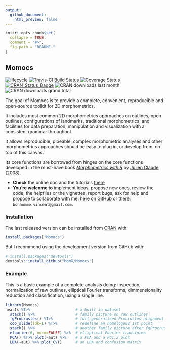```yaml
---
output:
  github_document:
    html_preview: false
---
```


<!--README.md is generated from README.Rmd. Please edit that file -->

```r
knitr::opts_chunk$set(
  collapse = TRUE,
  comment = "#>",
  fig.path = "README-"
)
```

## Momocs

<!--Badges -->
[![lifecycle](https://img.shields.io/badge/lifecycle-maturing-blue.svg)](https://www.tidyverse.org/lifecycle/#maturing)
[![Travis-CI Build Status](https://travis-ci.org/MomX/Momocs.svg?branch=master)](https://travis-ci.org/MomX/Momocs)
[![Coverage Status](https://img.shields.io/codecov/c/MomX/Momocs/master.svg)](https://codecov.io/github/MomX/Momocs?branch=master)
[![CRAN\_Status\_Badge](http://www.r-pkg.org/badges/version/Momocs)](http://cran.r-project.org/package=Momocs)
![CRAN downloads last month](http://cranlogs.r-pkg.org/badges/Momocs) ![CRAN downloads grand total](http://cranlogs.r-pkg.org/badges/grand-total/Momocs)


The goal of Momocs is to provide a complete, convenient, reproducible and open-source toolkit for 2D morphometrics.

It includes most common 2D morphometrics approaches on outlines, open outlines, configurations of landmarks, traditional morphometrics, and facilities for data preparation, manipulation and visualization with a consistent grammar throughout.

It allows reproducible, pipeable, complex morphometric analyses and other morphometrics approaches should be easy to plug in, or develop from, on top of this canvas.

Its core functions are borrowed from hinges on the core functions developed in the must-have book _[Morphometrics with R](http://www.springer.com/statistics/life+sciences,+medicine+%26+health/book/978-0-387-77789-4)_ by [Julien Claude](http://www.isem.univ-montp2.fr/recherche/equipes/biologie-du-developpement-et-evolution/personnel/claude-julien/) (2008).

* __Check__ the online doc and the tutorials [there](http://momx.github.io/Momocs/)
* __You're welcome to__ implement ideas, propose new ones, review the code, the helpfiles or the vignettes, report bugs, ask for help and propose to collaborate with me: [here on GitHub](https://github.com/MomX/Momocs/issues) or there: `bonhomme.vincent@gmail.com`.


### Installation
The last released version can be installed from [CRAN](https://CRAN.R-project.org/package=Momocs ) with:

```r
install.packages("Momocs")
```

But I recommend using the development version from GitHub with:
```r
# install.packages("devtools")
devtools::install_github("MomX/Momocs")
```

<!--
## Features
__Matrices of xy-coordinates__
* ~100 generic tools like centering, scaling, rotating, calculating area, perimeter, etc. Full list with `apropos("coo_")`
* generic plotters: `coo_plot` and `g` (work in progress)

__Data acquisition + Babel__

* Outline extraction from black mask/silhouettes `.jpgs`
* Landmark definition on outlines (`def_ldk` or via [StereoMorph](https://github.com/aaronolsen/StereoMorph))
* Open curves digitization with bezier curves (via [StereoMorph](https://github.com/aaronolsen/StereoMorph))
* Import/Export from/to `.nts`, `.tps`, `PAST`, `.txt`, etc.

__Outline analysis__

* Elliptical Fourier analysis (`efourier`)
* Radii variation (`rfourier`)
* Radii variation - curvilinear abscissa (`sfourier`)
* Tangent Angle Fourier analysis (`tfourier`)

__Open-outlines__

* Natural (raw) polynomials (`npoly`)
* Orthogonal (Legendre) polynomials (`opoly`)
* Discrete Cosinus Transform (`dfourier`)
* `bezier` core functions

__Configuration of landmarks__

* Full Generalized Procrustes Adjustment (`fgProcrustes`)
* Sliding semi-landmarks (`fgsProcrustes`)

__Traditional morphometrics and global shape descriptors__

* Facilities for multivariate analysis (see `flowers`)
* A long list of shape scalars (eg. `coo_eccentricity`, `coo_rectilinearity`, etc.)

__Data handling__

* Easy data manipulation with `filter`, `select`, `slice`, `mutate` and other verbs ala [dplyr](https://github.com/hadley/dplyr/)
* New verbs useful for morphometrics such as `combine` and `chop`, to handle several 2D views
* Permutation methods to resample data (`perm`, `breed`)

__Multivariate analysis__

* Mean shape (groupwise) calculations (`mshapes`)
* Principal component analysis (`PCA`)
* Multivariate analysis of variance (`MANOVA` + pairwise testing `MANOVA_PW`)
* Linear discriminant analysis and screening (`LDA`)
* Hierarchical clustering (`CLUST`)
* K-means (`KMEANS`)

__Graphical methods__

* Family pictures and quick inspection of whole datasets (`stack` and `panel`)
* Some `ggplot2` plots, when useful (and convet Momocs' objects into `data.frames it with `as_df`)
* Morphological spaces for PCA
* Thin plate splines and variation around deformation grids


__Misc__

* Datasets for all types of data (`apodemus`, `bot`, `chaff`, `charring`, `flower`,  `hearts`, `molars`, `mosquito`, `mouse`, `oak`, `olea`, `shapes`, `trilo`, `wings`)
* [Shiny](http://shiny.rstudio.com/) demonstrators/helpers. See [Momecs](https://github.com/vbonhomme/Momecs/)
* [Online documentation](http://vbonhomme.github.io/Momocs/)
-->

### Example
This is a basic example of a complete analysis doing: inspection, normalization of raw outlines, elliptical Fourier transforms, dimmensionality reduction and classification, using a single line.

```r
library(Momocs)
hearts %T>%                    # a built in dataset
  stack() %>%                  # family picture on raw outlines
  fgProcrustes() %T>%          # full generalized Procrustes alignment
  coo_slide(ldk=1) %T>%        # redefine an homologous 1st point
  stack() %>%                  # another family picture after fgProcrustes
  efourier(6, norm=FALSE) %>%  # elliptical Fourier transforms
  PCA() %T>% plot(~aut) %>%    # a PCA and a PC1:2 plot
  LDA(~aut) %>% plot_CV()      # an LDA and confusion matrix

```
